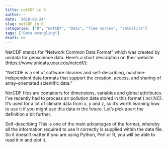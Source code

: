 ```yaml
---
title: netCDF in R
author: ~
date: '2018-02-24'
slug: netCDF in R
categories: ["R", "netCDF", "Data", "Time series", "satellite"]
tags: ["Data wrangling"]
draft: no
---
```


NetCDF stands for "Network Common Data Format" which was created by unidata for geoscience data. Here's a short description on their  website (https://www.unidata.ucar.edu/netcdf/):

"NetCDF is a set of software libraries and self-describing, machine-independent data formats that support the creation, access, and sharing of array-orientated scientific data."

NetCDF files are containers for dimensions, variables and global atttributes.
I've recently had to process air pollution data stored in this format (.nc/.NC). It's used for a lot of climate data from x, y and z, so it's worth learning how to use it if you might use this data in the future. Let's pick apart the definition a bit further.

Self-describing
This is one of the main advantages of the format, whereby all the information required to use it correctly is supplied within the data file. So it doesn't matter if you are using Python, Perl or R, you will be able to read it in and plot it.

